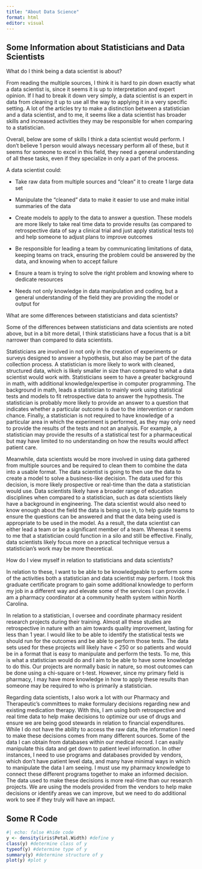```yaml
---
title: "About Data Science"
format: html
editor: visual
---
```


## Some Information about Statisticians and Data Scientists

What do I think being a data scientist is about?

From reading the multiple sources, I think it is hard to pin down exactly what a data scientist is, since it seems it is up to interpretation and expert opinion. If I had to break it down very simply, a data scientist is an expert in data from cleaning it up to use all the way to applying it in a very specific setting. A lot of the articles try to make a distinction between a statistician and a data scientist, and to me, it seems like a data scientist has broader skills and increased activities they may be responsible for when comparing to a statistician.

Overall, below are some of skills I think a data scientist would perform. I don’t believe 1 person would always necessary perform all of these, but it seems for someone to excel in this field, they need a general understanding of all these tasks, even if they specialize in only a part of the process.

A data scientist could:

-   Take raw data from multiple sources and “clean” it to create 1 large data set

-   Manipulate the “cleaned” data to make it easier to use and make initial summaries of the data

-   Create models to apply to the data to answer a question. These models are more likely to take real time data to provide results (as compared to retrospective data of say a clinical trial and just apply statistical tests to) and help someone to adjust plans to improve outcomes

-   Be responsible for leading a team by communicating limitations of data, keeping teams on track, ensuring the problem could be answered by the data, and knowing when to accept failure

-   Ensure a team is trying to solve the right problem and knowing where to dedicate resources

-   Needs not only knowledge in data manipulation and coding, but a general understanding of the field they are providing the model or output for

What are some differences between statisticians and data scientists?

Some of the differences between statisticians and data scientists are noted above, but in a bit more detail, I think statisticians have a focus that is a bit narrower than compared to data scientists.

Statisticians are involved in not only in the creation of experiments or surveys designed to answer a hypothesis, but also may be part of the data collection process. A statistician is more likely to work with cleaned, structured data, which is likely smaller in size than compared to what a data scientist would work with. Statisticians seem to have a greater background in math, with additional knowledge/expertise in computer programming. The background in math, leads a statistician to mainly work using statistical tests and models to fit retrospective data to answer the hypothesis. The statistician is probably more likely to provide an answer to a question that indicates whether a particular outcome is due to the intervention or random chance. Finally, a statistician is not required to have knowledge of a particular area in which the experiment is performed, as they may only need to provide the results of the tests and not an analysis. For example, a statistician may provide the results of a statistical test for a pharmaceutical but may have limited to no understanding on how the results would affect patient care.

Meanwhile, data scientists would be more involved in using data gathered from multiple sources and be required to clean them to combine the data into a usable format. The data scientist is going to then use the data to create a model to solve a business-like decision. The data used for this decision, is more likely prospective or real-time than the data a statistician would use. Data scientists likely have a broader range of education disciplines when compared to a statistician, such as data scientists likely have a background in engineering. The data scientist would also need to know enough about the field the data is being use in, to help guide teams to ensure the questions can be answered and that the data being used is appropriate to be used in the model. As a result, the data scientist can either lead a team or be a significant member of a team. Whereas it seems to me that a statistician could function in a silo and still be effective. Finally, data scientists likely focus more on a practical technique versus a statistician’s work may be more theoretical.

How do I view myself in relation to statisticians and data scientists?

In relation to these, I want to be able to be knowledgeable to perform some of the activities both a statistician and data scientist may perform. I took this graduate certificate program to gain some additional knowledge to perform my job in a different way and elevate some of the services I can provide. I am a pharmacy coordinator at a community health system within North Carolina.

In relation to a statistician, I oversee and coordinate pharmacy resident research projects during their training. Almost all these studies are retrospective in nature with an aim towards quality improvement, lasting for less than 1 year. I would like to be able to identify the statistical tests we should run for the outcomes and be able to perform those tests. The data sets used for these projects will likely have \< 250 or so patients and would be in a format that is easy to manipulate and perform the tests. To me, this is what a statistician would do and I aim to be able to have some knowledge to do this. Our projects are normally basic in nature, so most outcomes can be done using a chi-square or t-test. However, since my primary field is pharmacy, I may have more knowledge in how to apply these results than someone may be required to who is primarily a statistician.

Regarding data scientists, I also work a lot with our Pharmacy and Therapeutic’s committees to make formulary decisions regarding new and existing medication therapy. With this, I am using both retrospective and real time data to help make decisions to optimize our use of drugs and ensure we are being good stewards in relation to financial expenditures. While I do not have the ability to access the raw data, the information I need to make these decisions comes from many different sources. Some of the data I can obtain from databases within our medical record. I can easily manipulate this data and get down to patient level information. In other instances, I need to use programs and databases provided by vendors, which don’t have patient level data, and many have minimal ways in which to manipulate the data I am seeing. I must use my pharmacy knowledge to connect these different programs together to make an informed decision. The data used to make these decisions is more real-time than our research projects. We are using the models provided from the vendors to help make decisions or identify areas we can improve, but we need to do additional work to see if they truly will have an impact.

## Some R Code

```r
#| echo: false #hide code
y <- density(iris$Petal.Width) #define y
class(y) #determine class of y
typeof(y) #determine type of y
summary(y) #determine structure of y
plot(y) #plot y
```
